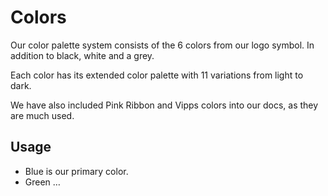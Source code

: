 

<Meta of={ColorsStories} />

# Colors

Our color palette system consists of the 6 colors from our logo symbol. In addition to black, white and a grey.

Each color has its extended color palette with 11 variations from light to dark.

We have also included Pink Ribbon and Vipps colors into our docs, as they are much used.

## Usage

- Blue is our primary color.
- Green …

<Canvas of={ColorsStories.BasicColors} />
<Canvas of={ColorsStories.ExtendedColors} />
<Canvas of={ColorsStories.PinkRibbonColors} />
<Canvas of={ColorsStories.VippsColors} />
